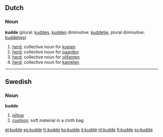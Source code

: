 ==Dutch==

===Noun===
'''kudde''' {{f}} (plural: [[kuddes]], [[kudden]] diminutive: [[kuddetje]], plural diminutive: [[kuddetjes]])

# [[herd]]; collective noun for [[koe]]ien
# [[herd]]; collective noun for [[paard]]en
# [[herd]]; collective noun for [[olifant]]en
# [[herd]]; collective noun for [[kameel|kamelen]]

----

==Swedish==

===Noun===
'''kudde''' {{c}}
{{sv-noun-reg-ar|2=kudd}}

# [[pillow]]
# [[cushion]]; soft material in a cloth bag

[[el:kudde]]
[[es:kudde]]
[[fr:kudde]]
[[ko:kudde]]
[[it:kudde]]
[[nl:kudde]]
[[fi:kudde]]
[[sv:kudde]]